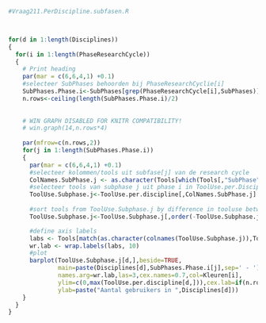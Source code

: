 ```r
#Vraag211.PerDiscipline.subfasen.R



for(d in 1:length(Disciplines))
{ 
  for(i in 1:length(PhaseResearchCycle))
  { 
    # Print heading
    par(mar = c(6,6,4,1) +0.1)
    #selecteer SubPhases behoorden bij PhaseResearchCyclie[i]
    SubPhases.Phase.i<-SubPhases[grep(PhaseResearchCycle[i],SubPhases)]
    n.rows<-ceiling(length(SubPhases.Phase.i)/2)
    
    
    # WIN GRAPH DISABLED FOR KNITR COMPATIBILITY!
    # win.graph(14,n.rows*4)
    
    par(mfrow=c(n.rows,2))
    for(j in 1:length(SubPhases.Phase.i))
    {
      par(mar = c(6,6,4,1) +0.1)
      #selecteer kolommen/tools uit subfase[j] van de research cycle
      ColNames.SubPhase.j <- as.character(Tools[which(Tools[,"SubPhase"]==SubPhases.Phase.i[j]),"Variable.name"])
      #selecteer tools van subphase j uit phase i in ToolUse.per.Discipline
      ToolUse.Subphase.j<-ToolUse.per.discipline[,ColNames.SubPhase.j]
      
      #sort tools from ToolUse.Subphase.j by difference in tooluse between tenure-groups
      ToolUse.Subphase.j<-ToolUse.Subphase.j[,order(-ToolUse.Subphase.j[d,])]

      #define axis labels
      labs <- Tools[match(as.character(colnames(ToolUse.Subphase.j)),Tools[,"Variable.name"]),"Tool.name"]
      wr.lab <- wrap.labels(labs, 10)
      #plot
      barplot(ToolUse.Subphase.j[d,],beside=TRUE,
              main=paste(Disciplines[d],SubPhases.Phase.i[j],sep=' - '),
              names.arg=wr.lab,las=3,cex.names=0.7,col=Kleuren[i],
              ylim=c(0,max(ToolUse.per.discipline[d,])),cex.lab=if(n.rows==1){0.8},
              ylab=paste("Aantal gebruikers in ",Disciplines[d]))
    }
  }
}

```  